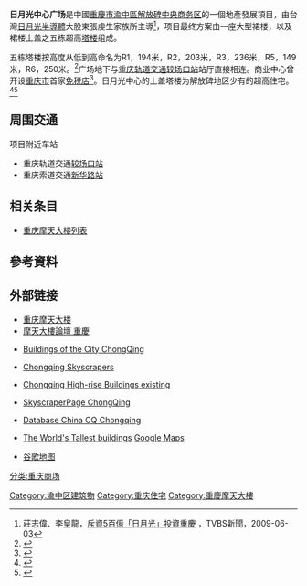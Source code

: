 {{otheruse|日月光广场}}
{{Infobox Skyscraper
|building_name=日月光中心广场
|image=[[File:SML7.jpg|200px]]
|image_caption=图中在建高楼 R1
|built=2005－2010
|completed=
|status=建成
|use=混合（[[商场|商场]]、[[办公|办公]]、[[酒店|酒店]]、[[公寓|公寓]]、[[观光|观光]]、[[住宅|住宅]]）
|location={{CHN}}[[重庆市|重庆市]][[渝中区|渝中区]][[较场口|较场口]]
|roof=250米
|top_floor=250米
|antenna_spire=
|floor_count=86
|floor_area=2700平方米
|elevator_count=
|architect=DLN
|developer=日月光集团
|cost=
}}
'''日月光中心广场'''是中國[[重慶市|重慶市]][[渝中區|渝中區]][[解放碑中央商务区|解放碑中央商务区]]的一個地產發展項目，由台灣[[日月光半導體|日月光半導體]]大股東張虔生家族所主導<REF>
莊志偉、李皇龍，[https://news.tvbs.com.tw/world/132611 斥資5百億「日月光」投資重慶] {{Wayback|url=https://news.tvbs.com.tw/world/132611 |date=20190822234542 }}，TVBS新聞，2009-06-03
</REF>，项目最终方案由一座大型裙楼，以及裙楼上盖之五栋超高[[塔楼|塔楼]]组成。

五栋塔楼按高度从低到高命名为R1，194米，R2，203米，R3，236米，R5，149米，R6，250米。<ref>{{Cite web|title=重庆鼎好世纪新城|url=http://www.cscec4b.com.cn/po.asp?id=2832|accessdate=22 April 2011|publisher=cscec4b.com.cn|author=cscec4b|archive-date=2017-07-30|archive-url=https://web.archive.org/web/20170730122541/http://www.cscec4b.com.cn/po.asp?id=2832|dead-url=no}}</ref>广场地下与[[重庆轨道交通|重庆轨道交通]][[较场口站|较场口站]]站厅直接相连。商业中心曾开设[[重庆市|重庆市]]首家[[免税店|免税店]]<ref>{{Cite web|title=国内最豪华免税商店周五重庆较场口开业|url=http://www.cq.gov.cn/today/news/204518.htm|accessdate=22 April 2011|publisher=cq.gov.cn|author=重庆市政府信息公众网|archive-url=https://web.archive.org/web/20100416153109/http://www.cq.gov.cn/today/news/204518.htm|archive-date=2010-04-16|dead-url=yes}}</ref>。日月光中心的上盖塔楼为解放碑地区少有的超高住宅。<ref>{{Cite web|title=CHONGQING ASE Center|url=http://www.skyscrapercity.com/showthread.php?t=381429|accessdate=22 April 2011|publisher=skyscrapercity.com|author=macpolo|archive-date=2019-06-11|archive-url=https://web.archive.org/web/20190611030258/https://www.skyscrapercity.com/showthread.php?t=381429|dead-url=no}}</ref><ref>{{Cite web|title=CHONGQING ASE Center|url=http://forum.skyscraperpage.com/showthread.php?t=112479|accessdate=30 April 2011|publisher=skyscraperpage.com|author=macpolo|archive-date=2019-06-05|archive-url=https://web.archive.org/web/20190605173800/http://forum.skyscraperpage.com/showthread.php?t=112479|dead-url=no}}</ref>

==周围交通==
项目附近车站
*重庆轨道交通[[较场口站|较场口站]]
*重庆索道交通[[新华路站|新华路站]]

==相关条目==
*[[重庆摩天大楼列表|重庆摩天大楼列表]]

==參考資料==
{{Reflist}}

==外部链接==
*[[重庆摩天大楼|重庆摩天大楼]]
*[https://web.archive.org/web/20100523185940/http://skyscrapers.cn/forum/forumdisplay.php?fid=58 摩天大樓論壇 重慶]
*{{en}}[http://www.emporis.com/en/wm/ci/bu/?id=100217 Buildings of the City ChongQing] {{Wayback|url=http://www.emporis.com/en/wm/ci/bu/?id=100217 |date=20070513013650 }}
*{{en}}[http://www.emporis.com/application/?nav=worldmap_ci_bu_ob_li&id=100217&bt=47&ht=2&sro=1&lng=3 Chongqing Skyscrapers] {{Wayback|url=http://www.emporis.com/application/?nav=worldmap_ci_bu_ob_li&id=100217&bt=47&ht=2&sro=1&lng=3 |date=20190630205313 }}
*{{en}}[http://www.emporis.com/application/?nav=worldmap_ci_bu_sk_li&id=100217&bt=5&ht=2&sro=0&lng=3 Chongqing High-rise Buildings existing] {{Wayback|url=http://www.emporis.com/application/?nav=worldmap_ci_bu_sk_li&id=100217&bt=5&ht=2&sro=0&lng=3 |date=20190630205314 }}
*{{en}}[http://skyscraperpage.com/cities/?cityID=646 SkyscraperPage ChongQing] {{Wayback|url=http://skyscraperpage.com/cities/?cityID=646 |date=20211031172406 }}
*{{en}}[http://skyscraperpage.com/cities/?cityID=646 Database China CQ Chongqing] {{Wayback|url=http://skyscraperpage.com/cities/?cityID=646 |date=20211031172406 }}
*{{en}}[https://web.archive.org/web/20060103073008/http://homepages.ipact.nl/~egram/buildings.html The World's Tallest buildings] [http://maps.google.com/maps?q=重庆日月光中心广场 Google Maps]
* [http://ditu.google.com/maps?q=重庆日月光中心广场 谷歌地图]

{{Geographic Location (8-way)
 | 西北 = [[重庆宾馆保利国际广场|重庆宾馆保利国际广场]]
 | 北 = [[英利鲁祖庙项目|英利鲁祖庙项目]]
 | 東北 = [[英利国际金融中心|英利国际金融中心]]
 | 西 = 
 | 中央 = [[日月光中心广场_(重庆)|日月光中心广场]]
 | 東 = [[万豪国际金融中心|万豪国际金融中心]]
 | 西南 = 
 | 南 = 
 | 東南 = 
}}

{{重庆市}}
{{重庆摩天大楼}}
{{摩天大楼}}
{{Authority control}}
[[Category:渝中区建筑物|Category:渝中区建筑物]]
[[Category:重庆住宅|Category:重庆住宅]]
[[Category:重慶摩天大樓|Category:重慶摩天大樓]]
[[分类:重庆商场|分类:重庆商场]]